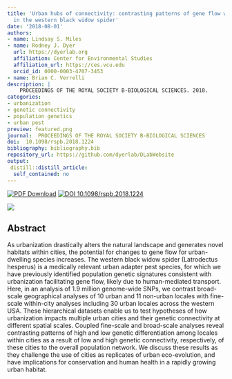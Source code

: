 ```yaml
---
title: 'Urban hubs of connectivity: contrasting patterns of gene flow within and among cities
  in the western black widow spider'
date: '2018-08-01'
authors:
- name: Lindsay S. Miles
- name: Rodney J. Dyer
  url: https://dyerlab.org
  affiliation: Center for Environmental Studies
  affiliation_url: https://ces.vcu.edu
  orcid_id: 0000-0003-4707-3453
- name: Brian C. Verrelli
description: |
    PROCEEDINGS OF THE ROYAL SOCIETY B-BIOLOGICAL SCIENCES. 2018.  
categories: 
- urbanization
- genetic connectivity
- population genetics
- urban pest
preview: featured.png
journal:  PROCEEDINGS OF THE ROYAL SOCIETY B-BIOLOGICAL SCIENCES
doi:  10.1098/rspb.2018.1224
bibliography: bibliography.bib
repository_url: https://github.com/dyerlab/DLabWebsite
output:
 distill::distill_article:
  self_contained: no
---
```


 [![PDF Download](https://img.shields.io/badge/PDF-21B02C.svg)](https://drive.google.com/open?id=1dsbm7sPbtFnTkUZ3Wzh4c47cox0Ankui) [![ DOI 10.1098/rspb.2018.1224](http://img.shields.io/badge/DOI-474747.svg)](https://doi.org/10.1098/rspb.2018.1224)

![]( featured.png )

## Abstract

As urbanization drastically alters the natural landscape and generates novel habitats within cities, the potential for changes to gene flow for urban-dwelling species increases. The western black widow spider (Latrodectus hesperus) is a medically relevant urban adapter pest species, for which we have previously identified population genetic signatures consistent with urbanization facilitating gene flow, likely due to human-mediated transport. Here, in an analysis of 1.9 million genome-wide SNPs, we contrast broad-scale geographical analyses of 10 urban and 11 non-urban locales with fine-scale within-city analyses including 30 urban locales across the western USA. These hierarchical datasets enable us to test hypotheses of how urbanization impacts multiple urban cities and their genetic connectivity at different spatial scales. Coupled fine-scale and broad-scale analyses reveal contrasting patterns of high and low genetic differentiation among locales within cities as a result of low and high genetic connectivity, respectively, of these cities to the overall population network. We discuss these results as they challenge the use of cities as replicates of urban eco-evolution, and have implications for conservation and human health in a rapidly growing urban habitat.
